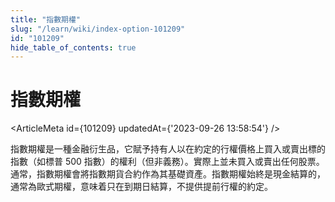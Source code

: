 ```yaml
---
title: "指數期權"
slug: "/learn/wiki/index-option-101209"
id: "101209"
hide_table_of_contents: true
---
```



# 指數期權

<ArticleMeta id={101209} updatedAt={'2023-09-26 13:58:54'} />
<div className='border-solid border-b border-t-0 my-4 border-[var(--ifm-color-gray-300)]' />

指數期權是一種金融衍生品，它賦予持有人以在約定的行權價格上買入或賣出標的指數（如標普 500 指數）的權利（但非義務）。實際上並未買入或賣出任何股票。通常，指數期權會將指數期貨合約作為其基礎資產。指數期權始終是現金結算的，通常為歐式期權，意味着只在到期日結算，不提供提前行權的約定。
